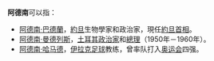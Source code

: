 '''阿德南'''可以指：

*[[阿德南·巴德蘭|阿德南·巴德蘭]]，[[約旦|約旦]]生物學家和政治家，現任[[約旦首相|約旦首相]]。
*[[阿德南·曼德列斯|阿德南·曼德列斯]]，[[土耳其|土耳其]][[政治家|政治家]]和[[總理|總理]]（1950年－1960年）。
*[[阿德南·哈马德|阿德南·哈马德]]，[[伊拉克|伊拉克]][[足球|足球]]教练，曾率队打入[[奥运会|奥运会]]四强。

{{消歧义|Cat=三字人名消歧义}}